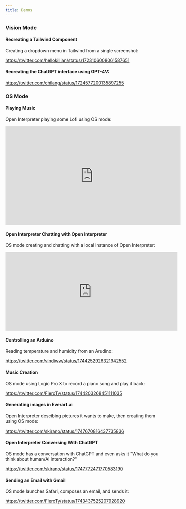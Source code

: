 ```yaml
---
title: Demos
---
```


### Vision Mode

#### Recreating a Tailwind Component

Creating a dropdown menu in Tailwind from a single screenshot:

https://twitter.com/hellokillian/status/1723106008061587651

#### Recreating the ChatGPT interface using GPT-4V:

https://twitter.com/chilang/status/1724577200135897255

### OS Mode

#### Playing Music

Open Interpreter playing some Lofi using OS mode:

<iframe width="560" height="315" src="https://www.youtube.com/embed/-n8qYi5HhO8?si=huEpYFBEwotBIMMs" title="YouTube video player" frameborder="0" allow="accelerometer; autoplay; clipboard-write; encrypted-media; gyroscope; picture-in-picture; web-share" allowfullscreen></iframe>

#### Open Interpreter Chatting with Open Interpreter

OS mode creating and chatting with a local instance of Open Interpreter:

<iframe border="0" frameborder="0" height="250" width="550"
 src="https://twitframe.com/show?url=https%3A%2F%2Ftwitter.com%2FFieroTy%2Fstatus%2F1746639975234560101"></iframe>

#### Controlling an Arduino

Reading temperature and humidity from an Arudino:

https://twitter.com/vindiww/status/1744252926321942552

#### Music Creation

OS mode using Logic Pro X to record a piano song and play it back:

https://twitter.com/FieroTy/status/1744203268451111035

#### Generating images in Everart.ai

Open Interpreter descibing pictures it wants to make, then creating them using OS mode:

https://twitter.com/skirano/status/1747670816437735836

#### Open Interpreter Conversing With ChatGPT

OS mode has a conversation with ChatGPT and even asks it "What do you think about human/AI interaction?"

https://twitter.com/skirano/status/1747772471770583190

#### Sending an Email with Gmail

OS mode launches Safari, composes an email, and sends it:

https://twitter.com/FieroTy/status/1743437525207928920